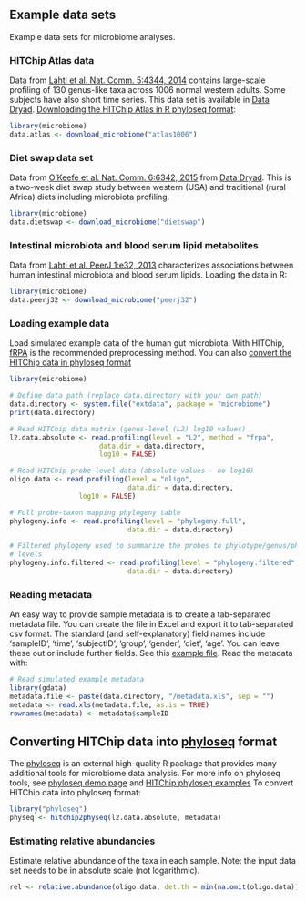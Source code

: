 ## Example data sets

Example data sets for microbiome analyses. 


### HITChip Atlas data 

Data from [Lahti et al. Nat. Comm. 5:4344, 2014](http://www.nature.com/ncomms/2014/140708/ncomms5344/full/ncomms5344.html) contains large-scale profiling of 130 genus-like taxa across 1006 normal western adults. Some subjects have also short time series. This data set is available in [Data Dryad](http://doi.org/10.5061/dryad.pk75d). [Downloading the HITChip Atlas in R phyloseq format](Atlas.md):

```r
library(microbiome)
data.atlas <- download_microbiome("atlas1006")
```


### Diet swap data set

Data from [O'Keefe et al. Nat. Comm. 6:6342, 2015](http://dx.doi.org/10.1038/ncomms7342) from [Data Dryad](http://dx.doi.org/10.5061/dryad.1mn1n). This is a two-week diet swap study between western (USA) and traditional (rural Africa) diets including microbiota profiling.

```r
library(microbiome)
data.dietswap <- download_microbiome("dietswap")
```


### Intestinal microbiota and blood serum lipid metabolites

Data from [Lahti et al. PeerJ 1:e32, 2013](https://peerj.com/articles/32/) characterizes associations between human intestinal microbiota and blood serum lipids. Loading the data in R:

```r
library(microbiome)
data.peerj32 <- download_microbiome("peerj32")
```

<!--
### Long-term follow-up time series (David et al. 2014)

The data set from [David et al. Genome Biology 2014, 15:R89](http://genomebiology.com/2014/15/7/R89):

```r
library(microbiome)
data.david2014 <- download_microbiome("david2014")
```
-->


### Loading example data

Load simulated example data of the human gut microbiota. With HITChip,
[fRPA](http://www.computer.org/csdl/trans/tb/2011/01/ttb2011010217-abs.html)
is the recommended preprocessing method. You can also [convert the HITChip data in phyloseq format](Phyloseq.md)

```r
library(microbiome)

# Define data path (replace data.directory with your own path)
data.directory <- system.file("extdata", package = "microbiome")
print(data.directory)

# Read HITChip data matrix (genus-level (L2) log10 values)
l2.data.absolute <- read.profiling(level = "L2", method = "frpa", 
              		  data.dir = data.directory, 
	      	       	  log10 = FALSE)

# Read HITChip probe level data (absolute values - no log10)
oligo.data <- read.profiling(level = "oligo", 
                             data.dir = data.directory, 
			     log10 = FALSE)  

# Full probe-taxon mapping phylogeny table
phylogeny.info <- read.profiling(level = "phylogeny.full", 
                           	 data.dir = data.directory)

# Filtered phylogeny used to summarize the probes to phylotype/genus/phylum 
# levels
phylogeny.info.filtered <- read.profiling(level = "phylogeny.filtered", 
                           	 data.dir = data.directory)
```


### Reading metadata

An easy way to provide sample metadata is to create a tab-separated metadata file. You can create the file in Excel and export it to tab-separated csv format. The standard (and self-explanatory) field names include 'sampleID', 'time', 'subjectID', 'group', 'gender', 'diet', 'age'. You can leave these out or include further fields. See this [example file](https://raw.github.com/microbiome/microbiome/master/inst/extdata/metadata.xls). Read the metadata with:

```r
# Read simulated example metadata
library(gdata)
metadata.file <- paste(data.directory, "/metadata.xls", sep = "")
metadata <- read.xls(metadata.file, as.is = TRUE)
rownames(metadata) <- metadata$sampleID
```


## Converting HITChip data into [phyloseq](https://github.com/joey711/phyloseq) format

The [phyloseq](https://github.com/joey711/phyloseq) is an external high-quality R package that provides many additional tools for microbiome data analysis. For more info on phyloseq tools, see [phyloseq demo page](http://joey711.github.io/phyloseq-demo/) and [HITChip phyloseq examples](Phyloseq.md) To convert HITChip data into phyloseq format:

```r
library("phyloseq")
physeq <- hitchip2physeq(l2.data.absolute, metadata)
```


### Estimating relative abundancies

Estimate relative abundance of the taxa in each sample. Note: the
input data set needs to be in absolute scale (not logarithmic).

```r
rel <- relative.abundance(oligo.data, det.th = min(na.omit(oligo.data)))
```

